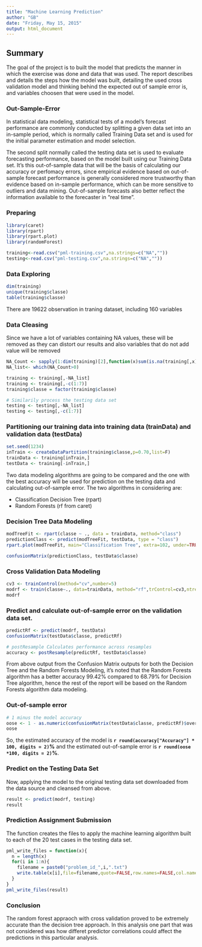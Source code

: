 ```yaml
---
title: "Machine Learning Prediction"
author: "GB"
date: "Friday, May 15, 2015"
output: html_document
---
```


## Summary
The goal of the project is to built the model that predicts the manner in which the exercise was done and data that was used. The report describes and details the steps how the model was built, detailing the used cross validation model and thinking behind the expected out of sample error is, and variables choosen that were used in the model.  

### Out-Sample-Error
In statistical data modeling, statistical tests of a model's forecast performance are commonly conducted by splitting a given data set into an in-sample period, which is normally called Training Data set and is used for the initial parameter estimation and model selection.

The second split normally called the testing  data set is used to evaluate forecasting performance, based on the model built using our Training Data set. It's this out-of-sample data that will be the basis of calculating our accuracy or perfomacy errors, since empirical evidence based on out-of-sample forecast performance is generally considered more trustworthy than evidence based on in-sample performance, which can be more sensitive to outliers and data mining. Out-of-sample forecasts also better reflect the information available to the forecaster in "real time".

### Preparing
```r
library(caret)
library(rpart)
library(rpart.plot)
library(randomForest)

training<-read.csv("pml-training.csv",na.strings=c("NA",""))
testing<-read.csv("pml-testing.csv",na.strings=c("NA",""))
```

### Data Exploring
```r
dim(training)
unique(training$classe)
table(training$classe)
```
There are 19622 observation in traning dataset, including 160 variables

### Data Cleasing
Since we have a lot of variables containing NA values, these will be removed as they can distort our results and also variables that do not add value will be removed 
```r
NA_Count <- sapply(1:dim(training)[2],function(x)sum(is.na(training[,x])))
NA_list<- which(NA_Count>0)

training <- training[,-NA_list]
training <- training[,-c(1:7)]
training$classe = factor(training$classe)

# Similarily process the testing data set
testing <- testing[,-NA_list]
testing <- testing[,-c(1:7)]
```

### Partitioning our training data into training data (trainData) and validation data (testData)
```r
set.seed(1234)
inTrain <- createDataPartition(training$classe,p=0.70,list=F)
trainData <- training[inTrain,]
testData <- training[-inTrain,]
```
Two data modeling algorithms are going to be compared and the one with the best accuracy will be used for prediction on the testing data and calculating out-of-sample error.
The two algorithms in considering are:

* Classification Decision Tree (rpart)
* Random Forests (rf from caret)

### Decision Tree Data Modeling
```r
modTreeFit <- rpart(classe ~ ., data = trainData, method="class")
predictionClass <- predict(modTreeFit, testData, type = "class")
rpart.plot(modTreeFit, main="Classification Tree", extra=102, under=TRUE, faclen=0)

confusionMatrix(predictionClass, testData$classe)
```

### Cross Validation Data Modeling
```r
cv3 <- trainControl(method="cv",number=5)
modrf <- train(classe~., data=trainData, method="rf",trControl=cv3,ntree=250)
modrf
```

### Predict and calculate out-of-sample error on the validation data set.
```r
predictRf <- predict(modrf, testData)
confusionMatrix(testData$classe, predictRf)

# postResample Calculates performance across resamples
accuracy <- postResample(predictRf, testData$classe)
```

From above output from the Confusion Matrix outputs for both the Decision Tree and the Random Forests Modeling, it's noted that the Random Forests algorithm has a better accuracy 99.42% compared to 68.79% for Decision Tree algorithm, hence the rest of the report will be based on the Random Forests algorithm data modeling.

### Out-of-sample error
```r
# 1 minus the model accuracy
oose <- 1 - as.numeric(confusionMatrix(testData$classe, predictRf)$overall[1])
oose
```
So, the estimated accuracy of the model is **`r round(accuracy["Accuracy"] * 100, digits = 2)`%** and the estimated out-of-sample error is **`r round(oose *100, digits = 2)`%**.

### Predict on the Testing Data Set
Now, applying the model to the original testing data set downloaded from the data source and cleansed from above. 
```r
result <- predict(modrf, testing)
result
```
### Prediction Assignment Submission
The function creates the files to apply the machine learning algorithm  built to each of the 20 test cases in the testing data set. 
 
```r
pml_write_files = function(x){
  n = length(x)
  for(i in 1:n){
    filename = paste0("problem_id_",i,".txt")
    write.table(x[i],file=filename,quote=FALSE,row.names=FALSE,col.names=FALSE)
  }
}
pml_write_files(result)
```
### Conclusion
The random forest appraoch with cross validation proved to be extremely accurate than the decision tree approach. 
In this analysis one part that was not considered was how differet predictor correlations could affect the predictions in this particular analysis.
